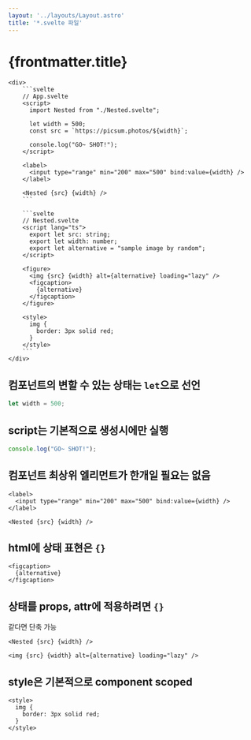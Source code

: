 ```yaml
---
layout: '../layouts/Layout.astro'
title: '*.svelte 파일'
---
```


# {frontmatter.title}

<ComponentAndCode>
    <App slot='component' client:load />
    

    <div>
        ```svelte
        // App.svelte
        <script>
          import Nested from "./Nested.svelte";
        
          let width = 500;
          const src = `https://picsum.photos/${width}`;
        
          console.log("GO~ SHOT!");
        </script>
        
        <label>
          <input type="range" min="200" max="500" bind:value={width} />
        </label>
        
        <Nested {src} {width} />
        ```

        ```svelte
        // Nested.svelte
        <script lang="ts">
          export let src: string;
          export let width: number;
          export let alternative = "sample image by random";
        </script>
        
        <figure>
          <img {src} {width} alt={alternative} loading="lazy" />
          <figcaption>
            {alternative}
          </figcaption>
        </figure>
        
        <style>
          img {
            border: 3px solid red;
          }
        </style>
        ```
    </div>

</ComponentAndCode>

## 컴포넌트의 변할 수 있는 상태는 `let`으로 선언

```js
let width = 500;
```

## script는 기본적으로 생성시에만 실행

```js
console.log("GO~ SHOT!");
```

## 컴포넌트 최상위 엘리먼트가 한개일 필요는 없음

```svelte
<label>
  <input type="range" min="200" max="500" bind:value={width} />
</label>

<Nested {src} {width} />
```

## html에 상태 표현은 `{}`
```svelte
<figcaption>
  {alternative}
</figcaption>
```
## 상태를 props, attr에 적용하려면 `{}`

같다면 단축 가능

```svelte
<Nested {src} {width} />

<img {src} {width} alt={alternative} loading="lazy" />
```

## style은 기본적으로 component scoped

```svelte
<style>
  img {
    border: 3px solid red;
  }
</style>
```